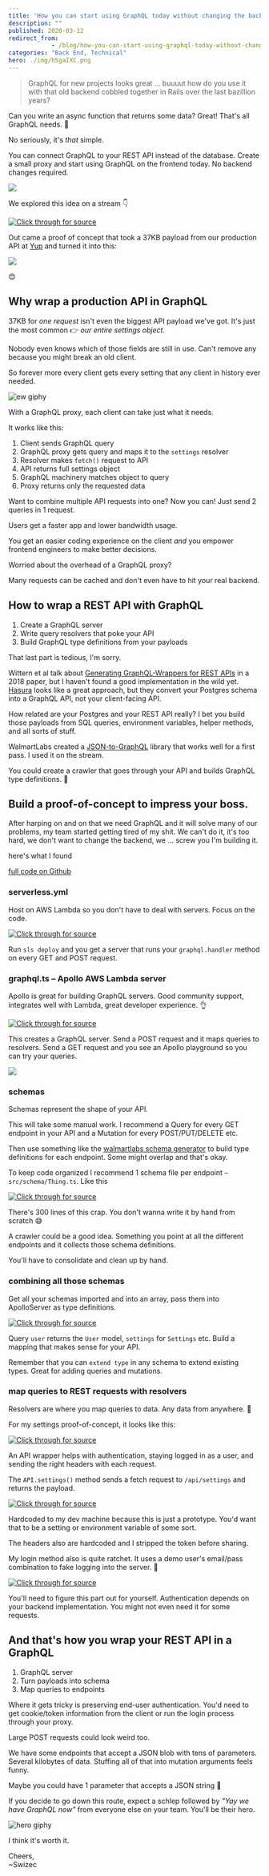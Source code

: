 ```yaml
---
title: 'How you can start using GraphQL today without changing the backend'
description: ""
published: 2020-03-12
redirect_from: 
            - /blog/how-you-can-start-using-graphql-today-without-changing-the-backend/swizec/9350
categories: "Back End, Technical"
hero: ./img/h5gaIXC.png
---
```


> GraphQL for new projects looks great ... buuuut how do you use it with that old backend cobbled together in Rails over the last bazillion years?

Can you write an async function that returns some data? Great! That's all GraphQL needs. 🤘

No seriously, it's _that_ simple.

You can connect GraphQL to your REST API instead of the database. Create a small proxy and start using GraphQL on the frontend today. No backend changes required.

![](./img/h5gaIXC.png)

We explored this idea on a stream 👇

[![Click through for source](./img/techletter.app-screenshot-1584029350206.png)](https://www.youtube.com/watch?v=5d_CZHljxuw)

Out came a proof of concept that took a 37KB payload from our production API at [Yup](https://yup.com) and turned it into this:

![](./img/YKXYMJT.png)

😍

## Why wrap a production API in GraphQL

37KB for _one request_ isn't even the biggest API payload we've got. It's just the most common 👉 _our entire settings object_.

Nobody even knows which of those fields are still in use. Can't remove any because you might break an old client.

So forever more every client gets every setting that any client in history ever needed.

![ew giphy](./img/media-aNtt9T8SqGNK8-giphy.gif)

With a GraphQL proxy, each client can take just what it needs.

It works like this:

1.  Client sends GraphQL query
2.  GraphQL proxy gets query and maps it to the `settings` resolver
3.  Resolver makes `fetch()` request to API
4.  API returns full settings object
5.  GraphQL machinery matches object to query
6.  Proxy returns only the requested data

Want to combine multiple API requests into one? Now you can! Just send 2 queries in 1 request.

Users get a faster app and lower bandwidth usage.

You get an easier coding experience on the client _and_ you empower frontend engineers to make better decisions.

Worried about the overhead of a GraphQL proxy?

Many requests can be cached and don't even have to hit your real backend.

## How to wrap a REST API with GraphQL

1.  Create a GraphQL server
2.  Write query resolvers that poke your API
3.  Build GraphQL type definitions from your payloads

That last part is tedious, I'm sorry.

Wittern et al talk about [Generating GraphQL-Wrappers for REST APIs](https://arxiv.org/abs/1809.08319) in a 2018 paper, but I haven't found a good implementation in the wild yet. [Hasura](https://hasura.io/) looks like a great approach, but they convert your Postgres schema into a GraphQL API, not your client-facing API.

How related are your Postgres and your REST API really? I bet you build those payloads from SQL queries, environment variables, helper methods, and all sorts of stuff.

WalmartLabs created a [JSON-to-GraphQL](https://walmartlabs.github.io/json-to-simple-graphql-schema/) library that works well for a first pass. I used it on the stream.

You could create a crawler that goes through your API and builds GraphQL type definitions. 🤔

## Build a proof-of-concept to impress your boss.

After harping on and on that we need GraphQL and it will solve many of our problems, my team started getting tired of my shit. We can't do it, it's too hard, we don't want to change the backend, we ... screw you I'm building it.

here's what I found

[full code on Github](https://github.com/Swizec/graphql-rest-proxy)

### serverless.yml

Host on AWS Lambda so you don't have to deal with servers. Focus on the code.

[![Click through for source](./img/techletter.app-screenshot-1584029348368.png)](https://carbon.now.sh/?bg=rgba(255,255,255,1)&t=seti&l=yaml&ds=true&wc=true&wa=true&pv=48px&ph=32px&ln=false&code=service%3A%20yup-graphql-proxy%0A%0Aprovider%3A%0A%20%20%20%20name%3A%20aws%0A%20%20%20%20runtime%3A%20nodejs12.x%0A%20%20%20%20stage%3A%20dev%0A%0Afunctions%3A%0A%20%20%20%20graphql%3A%0A%20%20%20%20%20%20%20%20handler%3A%20dist%2Fgraphql.handler%0A%20%20%20%20%20%20%20%20events%3A%0A%20%20%20%20%20%20%20%20%20%20%20%20-%20http%3A%0A%20%20%20%20%20%20%20%20%20%20%20%20%20%20%20%20%20%20path%3A%20graphql%0A%20%20%20%20%20%20%20%20%20%20%20%20%20%20%20%20%20%20method%3A%20GET%0A%20%20%20%20%20%20%20%20%20%20%20%20%20%20%20%20%20%20cors%3A%20true%0A%20%20%20%20%20%20%20%20%20%20%20%20-%20http%3A%0A%20%20%20%20%20%20%20%20%20%20%20%20%20%20%20%20%20%20path%3A%20graphql%0A%20%20%20%20%20%20%20%20%20%20%20%20%20%20%20%20%20%20method%3A%20POST%0A%20%20%20%20%20%20%20%20%20%20%20%20%20%20%20%20%20%20cors%3A%20true)

Run `sls deploy` and you get a server that runs your `graphql.handler` method on every GET and POST request.

### graphql.ts – Apollo AWS Lambda server

Apollo is great for building GraphQL servers. Good community support, integrates well with Lambda, great developer experience. 👌

[![Click through for source](./img/techletter.app-screenshot-1584029348184.png)](https://carbon.now.sh/?bg=rgba(255,255,255,1)&t=seti&l=typescript&ds=true&wc=true&wa=true&pv=48px&ph=32px&ln=false&code=%2F%2F%20src%2Fgraphql.ts%0Aimport%20%7B%20ApolloServer%2C%20gql%20%7D%20from%20%22apollo-server-lambda%22%3B%0Aimport%20%7B%20APIwrapper%20%7D%20from%20%22.%2FAPIwrapper%22%3B%0Aimport%20%7B%20settingsSchema%20%7D%20from%20%22.%2Fschema%2FSettings%22%3B%0A%0A%2F%2F%20this%20is%20where%20we%20define%20the%20shape%20of%20our%20API%0Aconst%20rootSchema%20%3D%20gql%60%0A%20%20%20%20type%20Query%20%7B%0A%20%20%20%20%20%20%20%20%2F%2F%20queries%20%E2%80%93%C2%A0GET%20api%0A%20%20%20%20%7D%0A%20%20%20%20%0A%20%20%20%20type%20Mutation%20%7B%0A%20%20%20%20%20%20%20%20%2F%2F%20mutations%20%E2%80%93%C2%A0POST%20api%0A%20%20%20%20%7D%0A%60%3B%0A%0Aconst%20typeDefs%20%3D%20%5BrootSchema%2C%20settingsSchema%5D%3B%0A%0A%2F%2F%20a%20convenience%20wrapper%20for%20your%20API%0Aconst%20API%20%3D%20new%20APIwrapper()%3B%0A%0A%2F%2F%20this%20is%20where%20the%20shape%20maps%20to%20functions%0Aconst%20resolvers%20%3D%20%7B%0A%20%20%20%20Query%3A%20%7B%0A%20%20%20%20%20%20%20%20%2F%2F%20query%20resolvers%20go%20here%0A%20%20%20%20%7D%0A%20%20%20%20Mutation%3A%20%7B%0A%20%20%20%20%20%20%20%20%2F%2F%20mutation%20resolvers%20go%20here%0A%20%20%20%20%7D%0A%7D%3B%0A%0Aconst%20server%20%3D%20new%20ApolloServer(%7B%20typeDefs%2C%20resolvers%20%7D)%3B%0A%0Aexport%20const%20handler%20%3D%20server.createHandler(%7B%0A%20%20%20%20cors%3A%20%7B%0A%20%20%20%20%20%20%20%20origin%3A%20%22*%22%2C%20%2F%2F%20for%20security%20in%20production%2C%20lock%20this%20to%20your%20real%20endpoints%0A%20%20%20%20%20%20%20%20credentials%3A%20true%0A%20%20%20%20%7D%0A%7D)%3B)

This creates a GraphQL server. Send a POST request and it maps queries to resolvers. Send a GET request and you see an Apollo playground so you can try your queries.

![](./img/YKXYMJT.png)

### schemas

Schemas represent the shape of your API.

This will take some manual work. I recommend a Query for every GET endpoint in your API and a Mutation for every POST/PUT/DELETE etc.

Then use something like the [walmartlabs schema generator](https://walmartlabs.github.io/json-to-simple-graphql-schema/) to build type definitions for each endpoint. Some might overlap and that's okay.

To keep code organized I recommend 1 schema file per endpoint – `src/schema/Thing.ts`. Like this

[![Click through for source](./img/techletter.app-screenshot-1584029348191.png)](https://carbon.now.sh/?bg=rgba(255,255,255,1)&t=seti&l=typescript&ds=true&wc=true&wa=true&pv=48px&ph=32px&ln=false&code=src%2Fschema%2FSettings.ts%0A%0Aimport%20%7B%20gql%20%7D%20from%20%22apollo-server%22%3B%0A%0A%2F%2F%20schema%20generated%20with%3A%20https%3A%2F%2Fwalmartlabs.github.io%2Fjson-to-simple-graphql-schema%2F%0Aexport%20const%20settingsSchema%20%3D%20gql%60%0A%20%20%20%20type%20Reactions%20%7B%0A%20%20%20%20%20%20%20%20name%3A%20String%0A%20%20%20%20%20%20%20%20emoji%3A%20String%0A%20%20%20%20%20%20%20%20label%3A%20String%0A%20%20%20%20%7D%0A%0A%20%20%20%20type%20Subtopics%20%7B%0A%20%20%20%20%20%20%20%20id%3A%20Int%0A%20%20%20%20%20%20%20%20name%3A%20String%0A%20%20%20%20%20%20%20%20label%3A%20String%0A%20%20%20%20%7D%0A%0A%20%20%20%20type%20Subjects%20%7B%0A%20%20%20%20%20%20%20%20id%3A%20Int%0A%20%20%20%20%20%20%20%20name%3A%20String%0A%20%20%20%20%20%20%20%20blurb%3A%20String%0A%20%20%20%20%20%20%20%20available%3A%20Boolean%0A%20%20%20%20%20%20%20%20%0A%2F%2F%20...%0A%20%20%20%20%7D%0A%60%3B)

There's 300 lines of this crap. You don't wanna write it by hand from scratch 😅

A crawler could be a good idea. Something you point at all the different endpoints and it collects those schema definitions.

You'll have to consolidate and clean up by hand.

### combining all those schemas

Get all your schemas imported and into an array, pass them into ApolloServer as type definitions.

[![Click through for source](./img/techletter.app-screenshot-1584029348174.png)](https://carbon.now.sh/?bg=rgba(255,255,255,1)&t=seti&l=typescript&ds=true&wc=true&wa=true&pv=48px&ph=32px&ln=false&code=%2F%2F%20src%2Fgraphql.ts%0A%0Aimport%20%7B%20userSchema%20%7D%20from%20%22.%2Fschema%2FUser%22%3B%0Aimport%20%7B%20settingsSchema%20%7D%20from%20%22.%2Fschema%2FSettings%22%3B%0A%0Aconst%20rootSchema%20%3D%20gql%60%0A%20%20%20%20type%20Query%20%7B%0A%20%20%20%20%20%20%20%20user%3A%20User%0A%20%20%20%20%20%20%20%20settings%3A%20Settings%0A%20%20%20%20%7D%0A%60%3B%0A%0Aconst%20typeDefs%20%3D%20%5BrootSchema%2C%20userSchema%2C%20settingsSchema%5D%3B%0A%0Aconst%20server%20%3D%20new%20ApolloServer(%7B%20typeDefs%2C%20resolvers%20%7D)%3B)

Query `user` returns the `User` model, `settings` for `Settings` etc. Build a mapping that makes sense for your API.

Remember that you can `extend type` in any schema to extend existing types. Great for adding queries and mutations.

### map queries to REST requests with resolvers

Resolvers are where you map queries to data. Any data from anywhere. 🤘

For my settings proof-of-concept, it looks like this:

[![Click through for source](./img/techletter.app-screenshot-1584029348370.png)](https://carbon.now.sh/?bg=rgba(255,255,255,1)&t=seti&l=typescript&ds=true&wc=true&wa=true&pv=48px&ph=32px&ln=false&code=%2F%2F%20src%2Fgraphql.ts%0A%0Aconst%20API%20%3D%20new%20APIwrapper()%3B%0A%0A%2F%2F%20this%20is%20where%20the%20shape%20maps%20to%20functions%0Aconst%20resolvers%20%3D%20%7B%0A%20%20%20%20Query%3A%20%7B%0A%20%20%20%20%20%20%20%20settings%3A%20async%20()%20%3D%3E%20%7B%0A%20%20%20%20%20%20%20%20%20%20%20%20await%20API.login()%3B%0A%20%20%20%20%20%20%20%20%20%20%20%20return%20API.settings()%3B%0A%20%20%20%20%20%20%20%20%7D%0A%20%20%20%20%7D%0A%20%20%20%20%2F%2F%20Mutation%3A%20%7B%7D%0A%7D%3B)

An API wrapper helps with authentication, staying logged in as a user, and sending the right headers with each request.

The `API.settings()` method sends a fetch request to `/api/settings` and returns the payload.

[![Click through for source](./img/techletter.app-screenshot-1584029348135.png)](https://carbon.now.sh/?bg=rgba(255,255,255,1)&t=seti&l=typescript&ds=true&wc=true&wa=true&pv=48px&ph=32px&ln=false&code=%2F%2F%20src%2FAPIwrapper.ts%0A%0Aimport%20fetch%20from%20%22isomorphic-fetch%22%3B%0A%0Aexport%20class%20APIwrapper%20%7B%0A%20%20%20%20headers%3A%20JSONBlob%20%3D%20%7B%0A%20%20%20%20%20%20%20%20%22Content-Type%22%3A%20%22application%2Fjson%22%2C%0A%20%20%20%20%20%20%20%20Authorization%3A%20%60Token%20token%3D%3Cauth_token%3E%60%2C%0A%20%20%20%20%20%20%20%20Accept%3A%20%22application%2Fjson.v2%22%0A%20%20%20%20%7D%3B%0A%0A%20%20%20%20async%20settings()%20%7B%0A%20%20%20%20%20%20%20%20await%20this.login()%3B%0A%0A%20%20%20%20%20%20%20%20const%20settings%20%3D%20await%20fetch(%22https%3A%2F%2Fswizec.ngrok.io%2Fapi%2Fsettings%22%2C%20%7B%0A%20%20%20%20%20%20%20%20%20%20%20%20headers%3A%20this.headers%0A%20%20%20%20%20%20%20%20%7D).then(res%20%3D%3E%20res.json())%3B%0A%0A%20%20%20%20%20%20%20%20return%20settings%3B%0A%20%20%20%20%7D%0A%7D)

Hardcoded to my dev machine because this is just a prototype. You'd want that to be a setting or environment variable of some sort.

The headers also are hardcoded and I stripped the token before sharing.

My login method also is quite ratchet. It uses a demo user's email/pass combination to fake logging into the server. 🤣

[![Click through for source](./img/techletter.app-screenshot-1584029348257.png)](https://carbon.now.sh/?bg=rgba(255,255,255,1)&t=seti&l=typescript&ds=true&wc=true&wa=true&pv=48px&ph=32px&ln=false&code=async%20login()%20%7B%0A%20%20%20%20if%20(this.headers%5B%22X-Has-User-Account%22%5D)%20%7B%0A%20%20%20%20%20%20%20%20%2F%2F%20already%20logged%20in%2C%20keep%20going%0A%20%20%20%20%20%20%20%20return%3B%0A%20%20%20%20%7D%0A%0A%20%20%20%20const%20response%3A%20LoginResponse%20%3D%20await%20fetch(%0A%20%20%20%20%20%20%20%20%22https%3A%2F%2Fswizec.ngrok.io%2Fapi%2Flogin%22%2C%0A%20%20%20%20%20%20%20%20%7B%0A%20%20%20%20%20%20%20%20%20%20%20%20method%3A%20%22POST%22%2C%0A%20%20%20%20%20%20%20%20%20%20%20%20headers%3A%20this.headers%2C%0A%20%20%20%20%20%20%20%20%20%20%20%20body%3A%20JSON.stringify(%7B%0A%20%20%20%20%20%20%20%20%20%20%20%20%20%20%20%20user%3A%20%7B%0A%20%20%20%20%20%20%20%20%20%20%20%20%20%20%20%20%20%20%20%20email%3A%20%22admin%40localhost.com%22%2C%0A%20%20%20%20%20%20%20%20%20%20%20%20%20%20%20%20%20%20%20%20password%3A%20%22Password1!%22%0A%20%20%20%20%20%20%20%20%20%20%20%20%20%20%20%20%7D%0A%20%20%20%20%20%20%20%20%20%20%20%20%7D)%0A%20%20%20%20%20%20%20%20%7D%0A%20%20%20%20).then(res%20%3D%3E%20res.json())%3B%0A%0A%20%20%20%20%2F%2F%20add%20login%20stuff%20to%20headers%20for%20other%20methods%0A%20%20%20%20this.headers%20%3D%20%7B%0A%20%20%20%20%20%20%20%20...this.headers%2C%0A%20%20%20%20%20%20%20%20%22X-Has-User-Account%22%3A%20%22true%22%2C%0A%20%20%20%20%20%20%20%20%22X-User-Known-Key%22%3A%20response.identifier%2C%0A%20%20%20%20%20%20%20%20%22X-User-Authentication-Token%22%3A%20response.access_token%0A%20%20%20%20%7D%3B%0A%7D)

You'll need to figure this part out for yourself. Authentication depends on your backend implementation. You might not even need it for some requests.

## And that's how you wrap your REST API in a GraphQL

1.  GraphQL server
2.  Turn payloads into schema
3.  Map queries to endpoints

Where it gets tricky is preserving end-user authentication. You'd need to get cookie/token information from the client or run the login process through your proxy.

Large POST requests could look weird too.

We have some endpoints that accept a JSON blob with tens of parameters. Several kilobytes of data. Stuffing all of that into mutation arguments feels funny.

Maybe you could have 1 parameter that accepts a JSON string 🤔

If you decide to go down this route, expect a schlep followed by _"Yay we have GraphQL now"_ from everyone else on your team. You'll be their hero.

![hero giphy](./img/media-ek4CUx2FONgHaMz9V5-giphy-downsized-medium.gif)

I think it's worth it.

Cheers,  
~Swizec
